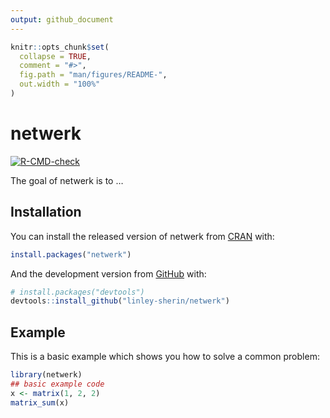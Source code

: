 ```yaml
---
output: github_document
---
```


<!-- README.md is generated from README.Rmd. Please edit that file -->

```r
knitr::opts_chunk$set(
  collapse = TRUE,
  comment = "#>",
  fig.path = "man/figures/README-",
  out.width = "100%"
)
```

# netwerk

<!-- badges: start -->
[![R-CMD-check](https://github.com/linley-sherin/netwerk/workflows/R-CMD-check/badge.svg)](https://github.com/linley-sherin/netwerk/actions)
<!-- badges: end -->

The goal of netwerk is to ...

## Installation

You can install the released version of netwerk from [CRAN](https://CRAN.R-project.org) with:

``` r
install.packages("netwerk")
```

And the development version from [GitHub](https://github.com/) with:

``` r
# install.packages("devtools")
devtools::install_github("linley-sherin/netwerk")
```

## Example

This is a basic example which shows you how to solve a common problem:

```r
library(netwerk)
## basic example code
x <- matrix(1, 2, 2)
matrix_sum(x)
```

